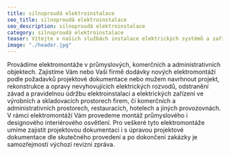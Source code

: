 ```yaml
---
title: silnoproudá elektroinstalace
seo_title: silnoproudá elektroinstalace
seo_description: silnoproudá elektroinstalace
category: silnoproudá elektroinstalace
teaser: Vítejte v našich službách instalace elektrických systémů a zařízení, kde se nejmodernější technologie snoubí s bezkonkurenčními odbornými znalostmi.  
image: "./header.jpg"
---
```

<p>
Provádíme elektromontáže v průmyslových, komerčních a administrativních objektech. Zajistíme Vám nebo Vaší firmě dodávky nových elektromontáží podle požadavků projektové dokumentace nebo mužem navrhnout projekt, rekonstrukce a opravy nevyhovujících elektrických rozvodů, odstranění závad a pravidelnou údržbu elektroinstalací a elektrických zařízení ve výrobních a skladovacích prostorech firem, či komerčních a administrativních prostorech, restauracích, hotelech a jiných provozovnách. V rámci elektromontáží Vám provedeme montáž průmyslového i designového interiérového osvětlení. Pro veškeré tyto elektromontáže umíme zajistit projektovou dokumentaci i s úpravou projektové dokumentace dle skutečného provedení a po dokončení zakázky je samozřejmostí výchozí revizní zpráva. 
</p>